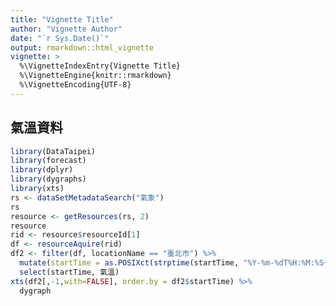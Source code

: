 ```yaml
---
title: "Vignette Title"
author: "Vignette Author"
date: "`r Sys.Date()`"
output: rmarkdown::html_vignette
vignette: >
  %\VignetteIndexEntry{Vignette Title}
  %\VignetteEngine{knitr::rmarkdown}
  %\VignetteEncoding{UTF-8}
---
```


## 氣溫資料

```r
library(DataTaipei)
library(forecast)
library(dplyr)
library(dygraphs)
library(xts)
rs <- dataSetMetadataSearch("氣象")
rs
resource <- getResources(rs, 2)
resource
rid <- resource$resourceId[1]
df <- resourceAquire(rid)
df2 <- filter(df, locationName == "臺北市") %>%
  mutate(startTime = as.POSIXct(strptime(startTime, "%Y-%m-%dT%H:%M:%S+08:00")), 氣溫=parameterName2) %>%
  select(startTime, 氣溫)
xts(df2[,-1,with=FALSE], order.by = df2$startTime) %>%
  dygraph
```
